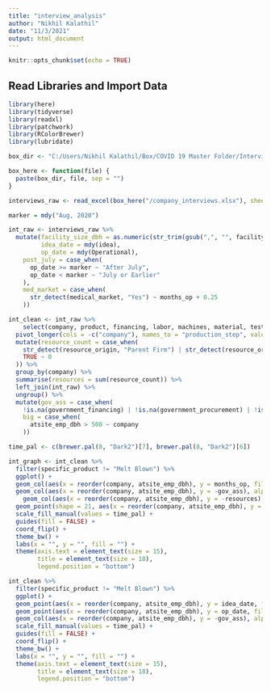 ```yaml
---
title: "interview_analysis"
author: "Nikhil Kalathil"
date: "11/3/2021"
output: html_document
---
```


```r
knitr::opts_chunk$set(echo = TRUE)
```

## Read Libraries and Import Data

```r
library(here)
library(tidyverse)
library(readxl)
library(patchwork)
library(RColorBrewer)
library(lubridate)
```

```r
box_dir <- "C:/Users/Nikhil Kalathil/Box/COVID 19 Master Folder/Interviews/NK Interview Recordings"

box_here <- function(file) {
  paste(box_dir, file, sep = "")
}
```

```r
interviews_raw <- read_excel(box_here("/company_interviews.xlsx"), sheet = "Sheet2")
```

```r
marker = mdy("Aug, 2020")
```

```r
int_raw <- interviews_raw %>% 
  mutate(facility_size_dbh = as.numeric(str_trim(gsub(",", "", facility_size_dbh))),
         idea_date = mdy(idea), 
         op_date = mdy(Operational), 
    post_july = case_when(
      op_date >= marker ~ "After July", 
      op_date < marker ~ "July or Earlier"
    ), 
    med_market = case_when(
      str_detect(medical_market, "Yes") ~ months_op + 0.25
    ))
```

```r
int_clean <- int_raw %>% 
    select(company, product, financing, labor, machines, material, testing, quality_control) %>% 
  pivot_longer(cols = -c("company"), names_to = "production_step", values_to = "resource_origin") %>% 
  mutate(resource_count = case_when(
    str_detect(resource_origin, "Parent Firm") | str_detect(resource_origin, "External Partnership") | str_detect(resource_origin, "Relationship") ~ 1, 
    TRUE ~ 0
  )) %>% 
  group_by(company) %>% 
  summarise(resources = sum(resource_count)) %>% 
  left_join(int_raw) %>% 
  ungroup() %>%
  mutate(gov_ass = case_when(
    !is.na(government_financing) | !is.na(government_procurement) | !is.na(government_credits) ~ resources + 0.5), 
    big = case_when(
      atsite_emp_dbh > 500 ~ company
    ))
```
```r
time_pal <- c(brewer.pal(8, "Dark2")[7], brewer.pal(8, "Dark2")[6])
```

```r
int_graph <- int_clean %>% 
  filter(specific_product != "Melt Blown") %>% 
  ggplot() + 
  geom_col(aes(x = reorder(company, atsite_emp_dbh), y = months_op, fill = post_july)) +
  geom_col(aes(x = reorder(company, atsite_emp_dbh), y = -gov_ass), alpha = 0.5, fill = "Purple", size = 5) +
    geom_col(aes(x = reorder(company, atsite_emp_dbh), y = -resources), fill = brewer.pal(3, "Greys")[2]) +
  geom_point(shape = 21, aes(x = reorder(company, atsite_emp_dbh), y = med_market), fill = brewer.pal(9, "Dark2")[1], size = 5, alpha = 0.7) +
  scale_fill_manual(values = time_pal) +
  guides(fill = FALSE) + 
  coord_flip() + 
  theme_bw() + 
  labs(x = "", y = "", fill = "") + 
  theme(axis.text = element_text(size = 15), 
        title = element_text(size = 18), 
        legend.position = "bottom")
```
```r
int_clean %>% 
  filter(specific_product != "Melt Blown") %>% 
  ggplot() + 
  geom_point(aes(x = reorder(company, atsite_emp_dbh), y = idea_date, fill = post_july)) +
  geom_point(aes(x = reorder(company, atsite_emp_dbh), y = op_date, fill = post_july)) +
  geom_col(aes(x = reorder(company, atsite_emp_dbh), y = -gov_ass), alpha = 0.5, fill = "Purple", size = 5) +
  scale_fill_manual(values = time_pal) +
  guides(fill = FALSE) + 
  coord_flip() + 
  theme_bw() + 
  labs(x = "", y = "", fill = "") + 
  theme(axis.text = element_text(size = 15), 
        title = element_text(size = 18), 
        legend.position = "bottom")
```

